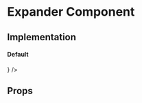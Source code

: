 
<Meta title="Core|Molecules/Expander" />

# Expander Component

## Implementation

#### Default

<Preview>
  <Story name="default">
    <Expander
      title="Explanation"
      body="This graph shows the number of users who have successfully joined your community. 
    The higher the number, the easier it is for people to find someone else to share their journeys with. 
    Increase it by inviting more people or talk to your account manager about how you can promote your community."
      icon={
        <img
          style={{ width: '14px' }}
          src="assets/icons/angle-down.svg"
          alt=""
        />
      }
    />
  </Story>
</Preview>

## Props

<Props of={Expander} />
